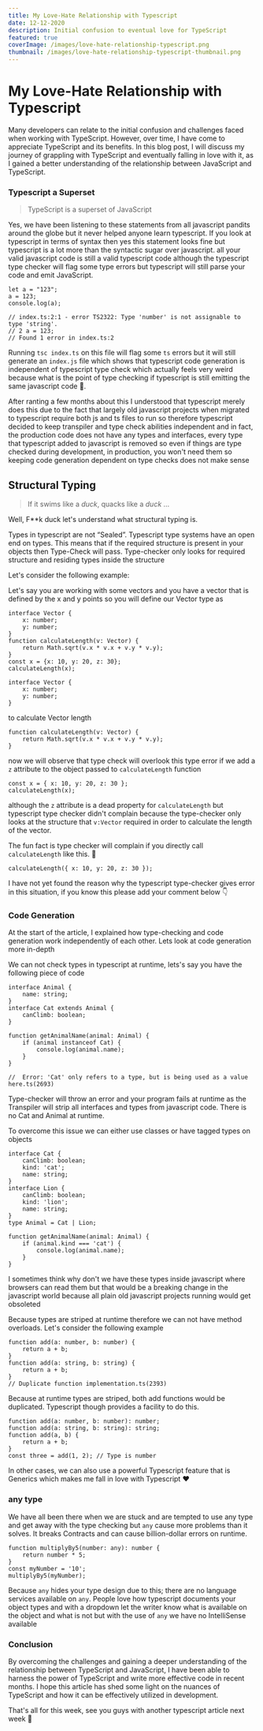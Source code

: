 ```yaml
---
title: My Love-Hate Relationship with Typescript
date: 12-12-2020
description: Initial confusion to eventual love for TypeScript
featured: true
coverImage: /images/love-hate-relationship-typescript.png
thumbnail: /images/love-hate-relationship-typescript-thumbnail.png
---
```


# My Love-Hate Relationship with Typescript

Many developers can relate to the initial confusion and challenges faced when working with TypeScript. However, over time, I have come to appreciate TypeScript and its benefits. In this blog post, I will discuss my journey of grappling with TypeScript and eventually falling in love with it, as I gained a better understanding of the relationship between JavaScript and TypeScript.

### Typescript a Superset

> TypeScript is a superset of JavaScript

Yes, we have been listening to these statements from all javascript pandits around the globe but it never helped anyone learn typescript. If you look at typescript in terms of syntax then yes this statement looks fine but typescript is a lot more than the syntactic sugar over javascript. all your valid javascript code is still a valid typescript code although the typescript type checker will flag some type errors but typescript will still parse your code and emit JavaScript.

```tsx
let a = "123";
a = 123;
console.log(a);

// index.ts:2:1 - error TS2322: Type 'number' is not assignable to type 'string'.
// 2 a = 123;
// Found 1 error in index.ts:2
```

Running `tsc index.ts` on this file will flag some `ts` errors but it will still generate an `index.js` file which shows that typescript code generation is independent of typescript type check which actually feels very weird because what is the point of type checking if typescript is still emitting the same javascript code 🤮.

After ranting a few months about this I understood that typescript merely does this due to the fact that largely old javascript projects when migrated to typescript require both js and ts files to run so therefore typescript decided to keep transpiler and type check abilities independent and in fact, the production code does not have any types and interfaces, every type that typescript added to javascript is removed so even if things are type checked during development, in production, you won't need them so keeping code generation dependent on type checks does not make sense

## Structural Typing

> If it swims like a _duck_, quacks like a _duck_ …

Well, F\*\*k duck let's understand what structural typing is.

Types in typescript are not “Sealed”. Typescript type systems have an open end on types. This means that if the required structure is present in your objects then Type-Check will pass. Type-checker only looks for required structure and residing types inside the structure

Let's consider the following example:

Let's say you are working with some vectors and you have a vector that is defined by the x and y points so you will define our Vector type as

```tsx
interface Vector {
    x: number;
    y: number;
}
function calculateLength(v: Vector) {
    return Math.sqrt(v.x * v.x + v.y * v.y);
}
const x = {x: 10, y: 20, z: 30};
calculateLength(x);
```

```tsx
interface Vector {
	x: number;
	y: number;
}
```

to calculate Vector length

```tsx
function calculateLength(v: Vector) {
	return Math.sqrt(v.x * v.x + v.y * v.y);
}
```

now we will observe that type check will overlook this type error if we add a `z` attribute to the object passed to `calculateLength` function

```tsx
const x = { x: 10, y: 20, z: 30 };
calculateLength(x);
```

although the `z` attribute is a dead property for `calculateLength` but typescript type checker didn't complain because the type-checker only looks at the structure that `v:Vector` required in order to calculate the length of the vector.

The fun fact is type checker will complain if you directly call `calculateLength` like this. 🤦

```tsx
calculateLength({ x: 10, y: 20, z: 30 });
```

I have not yet found the reason why the typescript type-checker gives error in this situation, if you know this please add your comment below 👇

### Code Generation

At the start of the article, I explained how type-checking and code generation work independently of each other. Lets look at code generation more in-depth

We can not check types in typescript at runtime, lets's say you have the following piece of code

```tsx
interface Animal {
    name: string;
}
interface Cat extends Animal {
    canClimb: boolean;
}

function getAnimalName(animal: Animal) {
    if (animal instanceof Cat) {
        console.log(animal.name);
    }
}

//  Error: 'Cat' only refers to a type, but is being used as a value here.ts(2693)
```

Type-checker will throw an error and your program fails at runtime as the Transpiler will strip all interfaces and types from javascript code. There is no Cat and Animal at runtime.

To overcome this issue we can either use classes or have tagged types on objects

```tsx
interface Cat {
    canClimb: boolean;
    kind: 'cat';
    name: string;
}
interface Lion {
    canClimb: boolean;
    kind: 'lion';
    name: string;
}
type Animal = Cat | Lion;

function getAnimalName(animal: Animal) {
    if (animal.kind === 'cat') {
        console.log(animal.name);
    }
}
```

I sometimes think why don't we have these types inside javascript where browsers can read them but that would be a breaking change in the javascript world because all plain old javascript projects running would get obsoleted

Because types are striped at runtime therefore we can not have method overloads. Let's consider the following example

```tsx
function add(a: number, b: number) {
    return a + b;
}
function add(a: string, b: string) {
    return a + b;
}
// Duplicate function implementation.ts(2393)
```

Because at runtime types are striped, both add functions would be duplicated. Typescript though provides a facility to do this.

```tsx
function add(a: number, b: number): number;
function add(a: string, b: string): string;
function add(a, b) {
    return a + b;
}
const three = add(1, 2); // Type is number
```

In other cases, we can also use a powerful Typescript feature that is Generics which makes me fall in love with Typescript ❤️

### any type

We have all been there when we are stuck and are tempted to use any type and get away with the type checking but `any` cause more problems than it solves. It breaks Contracts and can cause billion-dollar errors on runtime.

```tsx
function multiplyBy5(number: any): number {
    return number * 5;
}
const myNumber = '10';
multiplyBy5(myNumber);
```

Because `any` hides your type design due to this; there are no language services available on `any`. People love how typescript documents your object types and with a dropdown let the writer know what is available on the object and what is not but with the use of `any` we have no IntelliSense available

### Conclusion

By overcoming the challenges and gaining a deeper understanding of the relationship between TypeScript and JavaScript, I have been able to harness the power of TypeScript and write more effective code in recent months. I hope this article has shed some light on the nuances of TypeScript and how it can be effectively utilized in development.

That's all for this week, see you guys with another typescript article next week 👋
